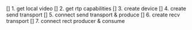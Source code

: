 [] 1. get local video
[] 2. get rtp capabilities
[] 3. create device
[] 4. create send transport
[] 5. connect send transport & produce
[] 6. create recv transport
[] 7. connect rect producer & consume